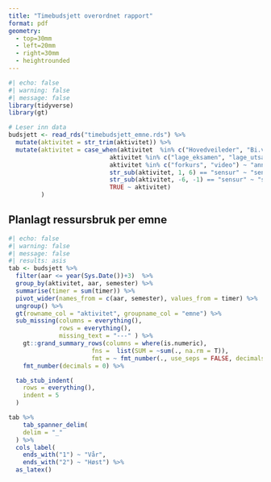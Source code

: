 ```yaml
---
title: "Timebudsjett overordnet rapport"
format: pdf
geometry:
  - top=30mm
  - left=20mm
  - right=30mm
  - heightrounded
---
```


```r
#| echo: false
#| warning: false
#| message: false
library(tidyverse)
library(gt)

# Leser inn data
budsjett <- read_rds("timebudsjett_emne.rds") %>% 
  mutate(aktivitet = str_trim(aktivitet)) %>% 
  mutate(aktivitet = case_when(aktivitet  %in% c("Hovedveileder", "Bi.veileder") ~ "Veiledning",
                            aktivitet %in% c("lage_eksamen", "lage_utsatt_eksamen") ~ "Lage eksamen",
                            aktivitet %in% c("forkurs", "video") ~ "annet",
                            str_sub(aktivitet, 1, 6) == "sensur" ~ "sensur",
                            str_sub(aktivitet, -6, -1) == "sensur" ~ "sensur", 
                            TRUE ~ aktivitet)
         ) 


```





## Planlagt ressursbruk per emne 

```r
#| echo: false
#| warning: false
#| message: false
#| results: asis
tab <- budsjett %>% 
  filter(aar <= year(Sys.Date())+3)  %>% 
  group_by(aktivitet, aar, semester) %>% 
  summarise(timer = sum(timer)) %>% 
  pivot_wider(names_from = c(aar, semester), values_from = timer) %>% 
  ungroup() %>% 
  gt(rowname_col = "aktivitet", groupname_col = "emne") %>% 
  sub_missing(columns = everything(),
              rows = everything(),
              missing_text = "---" ) %>%  
    gt::grand_summary_rows(columns = where(is.numeric),
                       fns =  list(SUM = ~sum(., na.rm = T)),
                       fmt = ~ fmt_number(., use_seps = FALSE, decimals = 0)) %>% 
    fmt_number(decimals = 0) %>% 

  tab_stub_indent(
    rows = everything(),
    indent = 5
  ) 

tab %>% 
    tab_spanner_delim(
    delim = "_"
  ) %>% 
  cols_label(
    ends_with("1") ~ "Vår",
    ends_with("2") ~ "Høst") %>% 
  as_latex()

```
